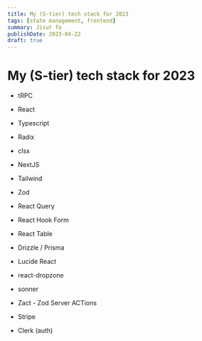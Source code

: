 ```yaml
---
title: My (S-tier) tech stack for 2023
tags: [state management, frontend]
summary: Jisut fo
publishDate: 2023-04-22
draft: true
---
```


# My (S-tier) tech stack for 2023

- tRPC
- React 
- Typescript
- Radix 
- clsx
- NextJS
- Tailwind
- Zod
- React Query
- React Hook Form
- React Table
- Drizzle / Prisma
- Lucide React
- react-dropzone
- sonner
- Zact - Zod Server ACTions


- Stripe
- Clerk (auth)

